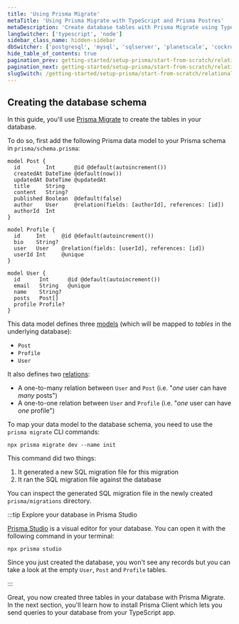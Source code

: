```yaml
---
title: 'Using Prisma Migrate'
metaTitle: 'Using Prisma Migrate with TypeScript and Prisma Postres'
metaDescription: 'Create database tables with Prisma Migrate using TypeScript and Prisma Postres'
langSwitcher: ['typescript', 'node']
sidebar_class_name: hidden-sidebar
dbSwitcher: ['postgresql', 'mysql', 'sqlserver', 'planetscale', 'cockroachdb', 'prisma-postgres']
hide_table_of_contents: true
pagination_prev: getting-started/setup-prisma/start-from-scratch/relational-databases/connect-your-database-typescript-prisma-postgres
pagination_next: getting-started/setup-prisma/start-from-scratch/relational-databases/install-prisma-client-typescript-prisma-postgres
slugSwitch: /getting-started/setup-prisma/start-from-scratch/relational-databases/using-prisma-migrate-
---
```

 
## Creating the database schema

In this guide, you'll use [Prisma Migrate](/orm/prisma-migrate) to create the tables in your database. 

To do so, first add the following Prisma data model to your Prisma schema in `prisma/schema.prisma`:

```prisma file=prisma/schema.prisma copy
model Post {
  id        Int      @id @default(autoincrement())
  createdAt DateTime @default(now())
  updatedAt DateTime @updatedAt
  title     String
  content   String?
  published Boolean  @default(false)
  author    User     @relation(fields: [authorId], references: [id])
  authorId  Int
}

model Profile {
  id     Int     @id @default(autoincrement())
  bio    String?
  user   User    @relation(fields: [userId], references: [id])
  userId Int     @unique
}

model User {
  id      Int      @id @default(autoincrement())
  email   String   @unique
  name    String?
  posts   Post[]
  profile Profile?
}
```

This data model defines three [models](/orm/prisma-schema/data-model/models) (which will be mapped to _tables_ in the underlying database):
- `Post`
- `Profile`
- `User`

It also defines two [relations](/orm/prisma-schema/data-model/relations):
- A one-to-many relation between `User` and `Post` (i.e. "_one_ user can have _many_ posts")
- A one-to-one relation between `User` and `Profile` (i.e. "_one_ user can have _one_ profile")

To map your data model to the database schema, you need to use the `prisma migrate` CLI commands:

```terminal
npx prisma migrate dev --name init
```

This command did two things:

1. It generated a new SQL migration file for this migration
1. It ran the SQL migration file against the database

You can inspect the generated SQL migration file in the newly created `prisma/migrations` directory.

:::tip Explore your database in Prisma Studio

[Prisma Studio](/orm/tools/prisma-studio) is a visual editor for your database. You can open it with the following command in your terminal:

```
npx prisma studio
```

Since you just created the database, you won't see any records but you can take a look at the empty `User`, `Post` and `Profile` tables.

:::

Great, you now created three tables in your database with Prisma Migrate. In the next section, you'll learn how to install Prisma Client which lets you send queries to your database from your TypeScript app.
